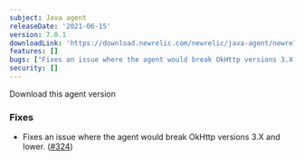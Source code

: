 ```yaml
---
subject: Java agent
releaseDate: '2021-06-15'
version: 7.0.1
downloadLink: 'https://download.newrelic.com/newrelic/java-agent/newrelic-agent/7.0.1/'
features: []
bugs: ["Fixes an issue where the agent would break OkHttp versions 3.X and lower"]
security: []
---
```


<ButtonGroup>
  <ButtonLink
    role="button"
    to="https://download.newrelic.com/newrelic/java-agent/newrelic-agent/7.0.1/"
    variant="primary"
  >
    Download this agent version
  </ButtonLink>
</ButtonGroup>

### Fixes

* Fixes an issue where the agent would break OkHttp versions 3.X and lower. ([#324](https://github.com/newrelic/newrelic-java-agent/issues/324))
